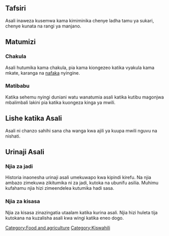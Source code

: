 ==Tafsiri==
Asali inaweza kusemwa kama kimiminika chenye ladha tamu ya sukari, chenye kunata na rangi ya manjano.
==Matumizi==
===Chakula===
Asali hutumika kama chakula, pia kama kiongezeo katika vyakula kama mkate, karanga na [[nafaka]] nyingine.
===Matibabu===
Katika sehemu nyingi duniani watu wanatumia asali katika kutibu magonjwa mbalimbali lakini pia katika kuongeza kinga ya mwili.
==Lishe katika Asali==
Asali ni chanzo sahihi sana cha wanga kwa ajili ya kuupa mwili nguvu na nishati.
==Urinaji Asali==
===Njia za jadi===
Historia inaonesha urinaji asali umekuwapo kwa kipindi kirefu. Na njia ambazo zimekuwa zikitumika ni za jadi, kutoka na ubunifu asilia. Muhimu kufahamu njia hizi zimeendelea kutumika hadi sasa.
===Njia za kisasa===
Njia za kisasa zinazingatia utaalam katika kurina asali. Njia hizi huleta tija kutokana na kuzalisha asali kwa wingi katika eneo dogo.

{{kipisi}}

[[Category:Food and agriculture]]
[[Category:Kiswahili]]